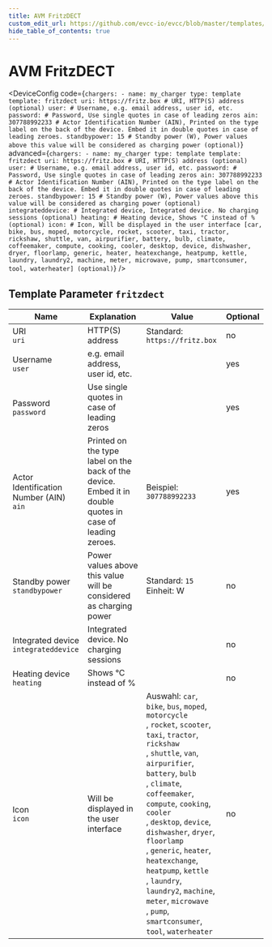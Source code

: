 ```yaml
---
title: AVM FritzDECT
custom_edit_url: https://github.com/evcc-io/evcc/blob/master/templates/definition/charger/fritzdect.yaml
hide_table_of_contents: true
---
```



# AVM FritzDECT

<div className="device-detail-container">
  <div className="device-detail-content">
    <DeviceFeatures features="" />

<DeviceConfig code={`chargers:
    - name: my_charger
      type: template
      template: fritzdect
      uri: https://fritz.box # URI, HTTP(S) address (optional)
      user: # Username, e.g. email address, user id, etc.
      password: # Password, Use single quotes in case of leading zeros
      ain: 307788992233 # Actor Identification Number (AIN), Printed on the type label on the back of the device. Embed it in double quotes in case of leading zeroes.
      standbypower: 15 # Standby power (W), Power values above this value will be considered as charging power (optional)`} advanced={`chargers:
    - name: my_charger
      type: template
      template: fritzdect
      uri: https://fritz.box # URI, HTTP(S) address (optional)
      user: # Username, e.g. email address, user id, etc.
      password: # Password, Use single quotes in case of leading zeros
      ain: 307788992233 # Actor Identification Number (AIN), Printed on the type label on the back of the device. Embed it in double quotes in case of leading zeroes.
      standbypower: 15 # Standby power (W), Power values above this value will be considered as charging power (optional)
      integrateddevice: # Integrated device, Integrated device. No charging sessions (optional)
      heating: # Heating device, Shows °C instead of % (optional)
      icon: # Icon, Will be displayed in the user interface [car, bike, bus, moped, motorcycle, rocket, scooter, taxi, tractor, rickshaw, shuttle, van, airpurifier, battery, bulb, climate, coffeemaker, compute, cooking, cooler, desktop, device, dishwasher, dryer, floorlamp, generic, heater, heatexchange, heatpump, kettle, laundry, laundry2, machine, meter, microwave, pump, smartconsumer, tool, waterheater] (optional)`} />
  </div>
  <div className="device-detail-icon">
    <evcc-icon
      type="charger"
      name="avm-fritzdect"
      size="400px"
      alt="AVM FritzDECT"
      className="device-detail-icon-img"
    ></evcc-icon>
  </div>
</div>

## Template Parameter `fritzdect`

| Name | Explanation | Value | Optional |
|-----------|-------------|-------|----------|
| URI<br/>`uri` | HTTP(S) address | Standard: `https://fritz.box` | no |
| Username<br/>`user` | e.g. email address, user id, etc. |  | yes |
| Password<br/>`password` | Use single quotes in case of leading zeros |  | yes |
| Actor Identification Number (AIN)<br/>`ain` | Printed on the type label on the back of the device. Embed it in double quotes in case of leading zeroes. | Beispiel: `307788992233` | yes |
| Standby power<br/>`standbypower` | Power values above this value will be considered as charging power | Standard: `15`<br/>Einheit: W | no |
| Integrated device<br/>`integrateddevice` | Integrated device. No charging sessions |  | no |
| Heating device<br/>`heating` | Shows °C instead of % |  | no |
| Icon<br/>`icon` | Will be displayed in the user interface | Auswahl: `car`, `bike`, `bus`, `moped`, `motorcycle`<br/>, `rocket`, `scooter`, `taxi`, `tractor`, `rickshaw`<br/>, `shuttle`, `van`, `airpurifier`, `battery`, `bulb`<br/>, `climate`, `coffeemaker`, `compute`, `cooking`, `cooler`<br/>, `desktop`, `device`, `dishwasher`, `dryer`, `floorlamp`<br/>, `generic`, `heater`, `heatexchange`, `heatpump`, `kettle`<br/>, `laundry`, `laundry2`, `machine`, `meter`, `microwave`<br/>, `pump`, `smartconsumer`, `tool`, `waterheater` | no |

